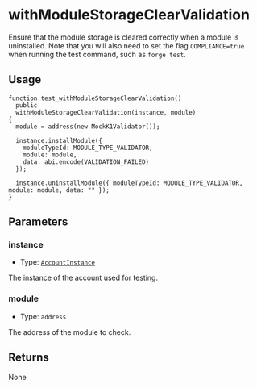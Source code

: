# withModuleStorageClearValidation 

Ensure that the module storage is cleared correctly when a module is uninstalled. Note that you will also need to set the flag `COMPLIANCE=true` when running the test command, such as `forge test`.

## Usage

```solidity copy
function test_withModuleStorageClearValidation()
  public
  withModuleStorageClearValidation(instance, module)
{
  module = address(new MockK1Validator());
  
  instance.installModule({
    moduleTypeId: MODULE_TYPE_VALIDATOR,
    module: module,
    data: abi.encode(VALIDATION_FAILED)
  });

  instance.uninstallModule({ moduleTypeId: MODULE_TYPE_VALIDATOR, module: module, data: "" });
}
```

## Parameters

### instance

- Type: [`AccountInstance`](/modulekit/glossary/types.mdx#accountinstance)

The instance of the account used for testing.

### module 

- Type: `address`

The address of the module to check.

## Returns

None
